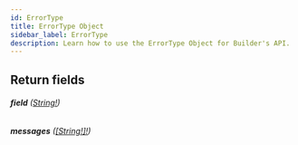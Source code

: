 ```yaml
---
id: ErrorType
title: ErrorType Object
sidebar_label: ErrorType
description: Learn how to use the ErrorType Object for Builder's API.
---
```


## Return fields

###### <b>field</b> ([String!](/docs/composer/builder/api/schema/scalar/String.mdx))

###### <b>messages</b> ([[String!]!](/docs/composer/builder/api/schema/scalar/String.mdx))
